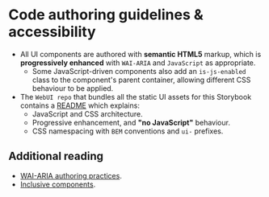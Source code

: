 <Meta title="Web UI Storybook/Introduction/Code authoring guidelines and accessibility" />

# Code authoring guidelines & accessibility

- All UI components are authored with **semantic HTML5** markup, which is **progressively enhanced** with `WAI-ARIA` and `JavaScript` as appropriate.
    - Some JavaScript-driven components also add an `is-js-enabled` class to the component's parent container, allowing different CSS behaviour to be applied.
- The `WebUI repo` that bundles all the static UI assets for this Storybook contains a [README](TBC/_git/WebUI?path=%2FREADME.md&_a=preview) which explains:
    - JavaScript and CSS architecture.
    - Progressive enhancement, and **"no JavaScript"** behaviour.
    - CSS namespacing with `BEM` conventions and `ui-` prefixes.

## Additional reading

- [WAI-ARIA authoring practices](https://www.w3.org/TR/wai-aria-practices-1.1/).
- [Inclusive components](https://inclusive-components.design/).
